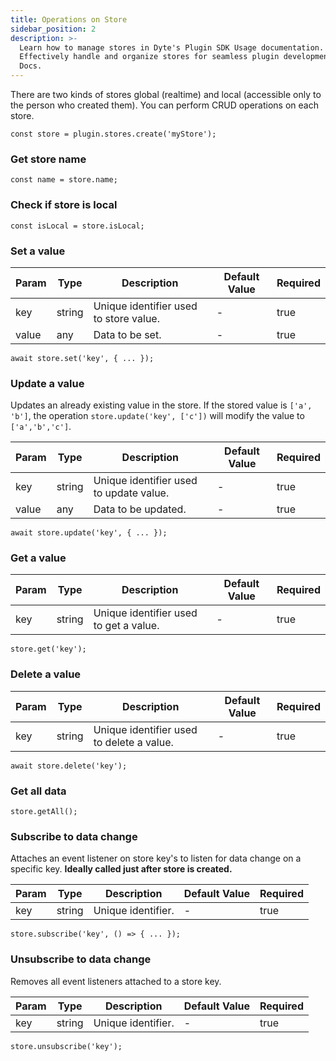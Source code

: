 ```yaml
---
title: Operations on Store
sidebar_position: 2
description: >-
  Learn how to manage stores in Dyte's Plugin SDK Usage documentation.
  Effectively handle and organize stores for seamless plugin development. Dyte
  Docs.
---
```


There are two kinds of stores global (realtime) and local (accessible only to
the person who created them). You can perform CRUD operations on each store.

```tsx
const store = plugin.stores.create('myStore');
```

### Get store name

```tsx
const name = store.name;
```

### Check if store is local

```tsx
const isLocal = store.isLocal;
```

### Set a value

| Param | Type   | Description                            | Default Value | Required |
| ----- | ------ | -------------------------------------- | ------------- | -------- |
| key   | string | Unique identifier used to store value. | -             | true     |
| value | any    | Data to be set.                        | -             | true     |

```tsx
await store.set('key', { ... });
```

### Update a value

Updates an already existing value in the store. If the stored value is
`['a', 'b']`, the operation `store.update('key', ['c'])` will modify the value
to `['a','b','c']`.

| Param | Type   | Description                             | Default Value | Required |
| ----- | ------ | --------------------------------------- | ------------- | -------- |
| key   | string | Unique identifier used to update value. | -             | true     |
| value | any    | Data to be updated.                     | -             | true     |

```tsx
await store.update('key', { ... });
```

### Get a value

| Param | Type   | Description                            | Default Value | Required |
| ----- | ------ | -------------------------------------- | ------------- | -------- |
| key   | string | Unique identifier used to get a value. | -             | true     |

```tsx
store.get('key');
```

### Delete a value

| Param | Type   | Description                               | Default Value | Required |
| ----- | ------ | ----------------------------------------- | ------------- | -------- |
| key   | string | Unique identifier used to delete a value. | -             | true     |

```tsx
await store.delete('key');
```

### Get all data

```tsx
store.getAll();
```

### Subscribe to data change

Attaches an event listener on store key's to listen for data change on a
specific key. **Ideally called just after store is created.**

| Param | Type   | Description        | Default Value | Required |
| ----- | ------ | ------------------ | ------------- | -------- |
| key   | string | Unique identifier. | -             | true     |

```tsx
store.subscribe('key', () => { ... });
```

### Unsubscribe to data change

Removes all event listeners attached to a store key.

| Param | Type   | Description        | Default Value | Required |
| ----- | ------ | ------------------ | ------------- | -------- |
| key   | string | Unique identifier. | -             | true     |

```tsx
store.unsubscribe('key');
```

<head>
  <title>Plugin SDK Operations on Store</title>
</head>
